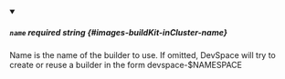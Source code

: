 
<details className="config-field" data-expandable="false" open>
<summary>

##### `name` <span class="config-field-required" data-required="false">required</span> <span class="config-field-type">string</span> <span class="config-field-default"></span> <span class="config-field-enum"></span> {#images-buildKit-inCluster-name}

Name is the name of the builder to use. If omitted, DevSpace will try to create
or reuse a builder in the form devspace-$NAMESPACE

</summary>



</details>
